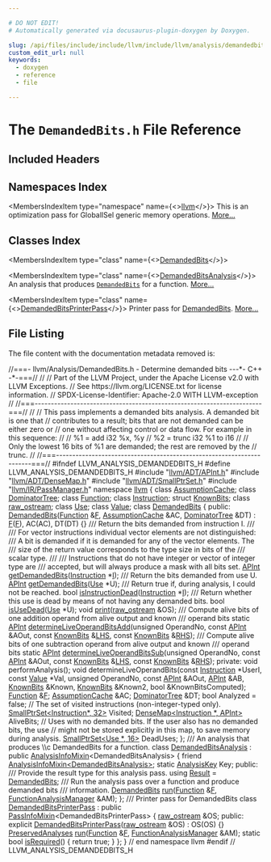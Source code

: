 ```yaml
---

# DO NOT EDIT!
# Automatically generated via docusaurus-plugin-doxygen by Doxygen.

slug: /api/files/include/include/llvm/include/llvm/analysis/demandedbits-h
custom_edit_url: null
keywords:
  - doxygen
  - reference
  - file

---
```





# The `DemandedBits.h` File Reference

<DoxygenPage pluginConfig={pluginConfig}>



## Included Headers

<IncludesList>
<IncludesListItem
  filePath="llvm/ADT/APInt.h"
  permalink="/docs/api/files/include/include/llvm/include/llvm/adt/apint-h"
  isLocal="true" />
<IncludesListItem
  filePath="llvm/ADT/DenseMap.h"
  permalink="/docs/api/files/include/include/llvm/include/llvm/adt/densemap-h"
  isLocal="true" />
<IncludesListItem
  filePath="llvm/ADT/SmallPtrSet.h"
  permalink="/docs/api/files/include/include/llvm/include/llvm/adt/smallptrset-h"
  isLocal="true" />
<IncludesListItem
  filePath="llvm/IR/PassManager.h"
  permalink="/docs/api/files/include/include/llvm/include/llvm/ir/passmanager-h"
  isLocal="true" />
</IncludesList>

## Namespaces Index

<MembersIndex>

<MembersIndexItem
  type="namespace"
  name={<><a href="/docs/api/namespaces/llvm">llvm</a></>}>
This is an optimization pass for GlobalISel generic memory operations. <a href="/docs/api/namespaces/llvm/#details">More...</a>
</MembersIndexItem>

</MembersIndex>

## Classes Index

<MembersIndex>

<MembersIndexItem
  type="class"
  name={<><a href="/docs/api/classes/llvm/demandedbits">DemandedBits</a></>}>
</MembersIndexItem>

<MembersIndexItem
  type="class"
  name={<><a href="/docs/api/classes/llvm/demandedbitsanalysis">DemandedBitsAnalysis</a></>}>
An analysis that produces <code><a href="/docs/api/classes/llvm/demandedbits">DemandedBits</a></code> for a function. <a href="/docs/api/classes/llvm/demandedbitsanalysis/#details">More...</a>
</MembersIndexItem>

<MembersIndexItem
  type="class"
  name={<><a href="/docs/api/classes/llvm/demandedbitsprinterpass">DemandedBitsPrinterPass</a></>}>
Printer pass for <a href="/docs/api/classes/llvm/demandedbits">DemandedBits</a>. <a href="/docs/api/classes/llvm/demandedbitsprinterpass/#details">More...</a>
</MembersIndexItem>

</MembersIndex>


## File Listing

The file content with the documentation metadata removed is:

<ProgramListing>

<Link id="l00001" /><CodeLine lineNumber="1"><span class="doxyHighlightComment">//===- llvm/Analysis/DemandedBits.h - Determine demanded bits ---&#42;- C++ -&#42;-===//</span></CodeLine>
<Link id="l00002" /><CodeLine lineNumber="2"><span class="doxyHighlightComment">//</span></CodeLine>
<Link id="l00003" /><CodeLine lineNumber="3"><span class="doxyHighlightComment">// Part of the LLVM Project, under the Apache License v2.0 with LLVM Exceptions.</span></CodeLine>
<Link id="l00004" /><CodeLine lineNumber="4"><span class="doxyHighlightComment">// See https://llvm.org/LICENSE.txt for license information.</span></CodeLine>
<Link id="l00005" /><CodeLine lineNumber="5"><span class="doxyHighlightComment">// SPDX-License-Identifier: Apache-2.0 WITH LLVM-exception</span></CodeLine>
<Link id="l00006" /><CodeLine lineNumber="6"><span class="doxyHighlightComment">//</span></CodeLine>
<Link id="l00007" /><CodeLine lineNumber="7"><span class="doxyHighlightComment">//===----------------------------------------------------------------------===//</span></CodeLine>
<Link id="l00008" /><CodeLine lineNumber="8"><span class="doxyHighlightComment">//</span></CodeLine>
<Link id="l00009" /><CodeLine lineNumber="9"><span class="doxyHighlightComment">// This pass implements a demanded bits analysis. A demanded bit is one that</span></CodeLine>
<Link id="l00010" /><CodeLine lineNumber="10"><span class="doxyHighlightComment">// contributes to a result; bits that are not demanded can be either zero or</span></CodeLine>
<Link id="l00011" /><CodeLine lineNumber="11"><span class="doxyHighlightComment">// one without affecting control or data flow. For example in this sequence:</span></CodeLine>
<Link id="l00012" /><CodeLine lineNumber="12"><span class="doxyHighlightComment">//</span></CodeLine>
<Link id="l00013" /><CodeLine lineNumber="13"><span class="doxyHighlightComment">//   %1 = add i32 %x, %y</span></CodeLine>
<Link id="l00014" /><CodeLine lineNumber="14"><span class="doxyHighlightComment">//   %2 = trunc i32 %1 to i16</span></CodeLine>
<Link id="l00015" /><CodeLine lineNumber="15"><span class="doxyHighlightComment">//</span></CodeLine>
<Link id="l00016" /><CodeLine lineNumber="16"><span class="doxyHighlightComment">// Only the lowest 16 bits of %1 are demanded; the rest are removed by the</span></CodeLine>
<Link id="l00017" /><CodeLine lineNumber="17"><span class="doxyHighlightComment">// trunc.</span></CodeLine>
<Link id="l00018" /><CodeLine lineNumber="18"><span class="doxyHighlightComment">//</span></CodeLine>
<Link id="l00019" /><CodeLine lineNumber="19"><span class="doxyHighlightComment">//===----------------------------------------------------------------------===//</span></CodeLine>
<Link id="l00020" /><CodeLine lineNumber="20"></CodeLine>
<Link id="l00021" /><CodeLine lineNumber="21"><span class="doxyHighlightPreprocessor">#ifndef LLVM&#95;ANALYSIS&#95;DEMANDEDBITS&#95;H</span></CodeLine>
<Link id="l00022" /><CodeLine lineNumber="22"><span class="doxyHighlightPreprocessor">#define LLVM&#95;ANALYSIS&#95;DEMANDEDBITS&#95;H</span></CodeLine>
<Link id="l00023" /><CodeLine lineNumber="23"></CodeLine>
<Link id="l00024" /><CodeLine lineNumber="24"><span class="doxyHighlightPreprocessor">#include &quot;<a href="/docs/api/files/include/include/llvm/include/llvm/adt/apint-h">llvm/ADT/APInt.h</a>&quot;</span></CodeLine>
<Link id="l00025" /><CodeLine lineNumber="25"><span class="doxyHighlightPreprocessor">#include &quot;<a href="/docs/api/files/include/include/llvm/include/llvm/adt/densemap-h">llvm/ADT/DenseMap.h</a>&quot;</span></CodeLine>
<Link id="l00026" /><CodeLine lineNumber="26"><span class="doxyHighlightPreprocessor">#include &quot;<a href="/docs/api/files/include/include/llvm/include/llvm/adt/smallptrset-h">llvm/ADT/SmallPtrSet.h</a>&quot;</span></CodeLine>
<Link id="l00027" /><CodeLine lineNumber="27"><span class="doxyHighlightPreprocessor">#include &quot;<a href="/docs/api/files/include/include/llvm/include/llvm/ir/passmanager-h">llvm/IR/PassManager.h</a>&quot;</span></CodeLine>
<Link id="l00028" /><CodeLine lineNumber="28"></CodeLine>
<Link id="l00029" /><CodeLine lineNumber="29"><span class="doxyHighlightKeyword">namespace </span><span class="doxyHighlight"><a href="/docs/api/namespaces/llvm">llvm</a> &#123;</span></CodeLine>
<Link id="l00030" /><CodeLine lineNumber="30"></CodeLine>
<Link id="l00031" /><CodeLine lineNumber="31"><span class="doxyHighlightKeyword">class </span><span class="doxyHighlight"><a href="/docs/api/classes/llvm/assumptioncache">AssumptionCache</a>;</span></CodeLine>
<Link id="l00032" /><CodeLine lineNumber="32"><span class="doxyHighlightKeyword">class </span><span class="doxyHighlight"><a href="/docs/api/classes/llvm/dominatortree">DominatorTree</a>;</span></CodeLine>
<Link id="l00033" /><CodeLine lineNumber="33"><span class="doxyHighlightKeyword">class </span><span class="doxyHighlight"><a href="/docs/api/classes/llvm/function">Function</a>;</span></CodeLine>
<Link id="l00034" /><CodeLine lineNumber="34"><span class="doxyHighlightKeyword">class </span><span class="doxyHighlight"><a href="/docs/api/classes/llvm/instruction">Instruction</a>;</span></CodeLine>
<Link id="l00035" /><CodeLine lineNumber="35"><span class="doxyHighlightKeyword">struct </span><span class="doxyHighlight"><a href="/docs/api/structs/llvm/knownbits">KnownBits</a>;</span></CodeLine>
<Link id="l00036" /><CodeLine lineNumber="36"><span class="doxyHighlightKeyword">class </span><span class="doxyHighlight"><a href="/docs/api/classes/llvm/raw-ostream">raw&#95;ostream</a>;</span></CodeLine>
<Link id="l00037" /><CodeLine lineNumber="37"><span class="doxyHighlightKeyword">class </span><span class="doxyHighlight"><a href="/docs/api/classes/llvm/use">Use</a>;</span></CodeLine>
<Link id="l00038" /><CodeLine lineNumber="38"><span class="doxyHighlightKeyword">class </span><span class="doxyHighlight"><a href="/docs/api/classes/llvm/value">Value</a>;</span></CodeLine>
<Link id="l00039" /><CodeLine lineNumber="39"></CodeLine>
<Link id="l00040" /><CodeLine lineNumber="40" lineLink="/docs/api/classes/llvm/demandedbits"><span class="doxyHighlightKeyword">class </span><span class="doxyHighlight"><a href="/docs/api/classes/llvm/demandedbits/#a9c02558c64850cc22b32db512b994066">DemandedBits</a> &#123;</span></CodeLine>
<Link id="l00041" /><CodeLine lineNumber="41"><span class="doxyHighlightKeyword">public</span><span class="doxyHighlight">:</span></CodeLine>
<Link id="l00042" /><CodeLine lineNumber="42" lineLink="/docs/api/classes/llvm/demandedbits/#a9c02558c64850cc22b32db512b994066"><span class="doxyHighlight">  <a href="/docs/api/classes/llvm/demandedbits/#a9c02558c64850cc22b32db512b994066">DemandedBits</a>(<a href="/docs/api/classes/llvm/function">Function</a> &amp;<a href="/docs/api/files/lib/lib/support/md5-cpp/#a96d73bbd7af15cb1fc38c3f4a3bd82e9">F</a>, <a href="/docs/api/classes/llvm/assumptioncache">AssumptionCache</a> &amp;AC, <a href="/docs/api/classes/llvm/dominatortree">DominatorTree</a> &amp;DT) :</span></CodeLine>
<Link id="l00043" /><CodeLine lineNumber="43"><span class="doxyHighlight">    <a href="/docs/api/files/lib/lib/support/md5-cpp/#a96d73bbd7af15cb1fc38c3f4a3bd82e9">F</a>(<a href="/docs/api/files/lib/lib/support/md5-cpp/#a96d73bbd7af15cb1fc38c3f4a3bd82e9">F</a>), AC(AC), DT(DT) &#123;&#125;</span></CodeLine>
<Link id="l00044" /><CodeLine lineNumber="44"></CodeLine>
<Link id="l00045" /><CodeLine lineNumber="45"><span class="doxyHighlightComment">  /// Return the bits demanded from instruction I.</span></CodeLine>
<Link id="l00046" /><CodeLine lineNumber="46"><span class="doxyHighlightComment">  ///</span></CodeLine>
<Link id="l00047" /><CodeLine lineNumber="47"><span class="doxyHighlightComment">  /// For vector instructions individual vector elements are not distinguished:</span></CodeLine>
<Link id="l00048" /><CodeLine lineNumber="48"><span class="doxyHighlightComment">  /// A bit is demanded if it is demanded for any of the vector elements. The</span></CodeLine>
<Link id="l00049" /><CodeLine lineNumber="49"><span class="doxyHighlightComment">  /// size of the return value corresponds to the type size in bits of the</span></CodeLine>
<Link id="l00050" /><CodeLine lineNumber="50"><span class="doxyHighlightComment">  /// scalar type.</span></CodeLine>
<Link id="l00051" /><CodeLine lineNumber="51"><span class="doxyHighlightComment">  ///</span></CodeLine>
<Link id="l00052" /><CodeLine lineNumber="52"><span class="doxyHighlightComment">  /// Instructions that do not have integer or vector of integer type are</span></CodeLine>
<Link id="l00053" /><CodeLine lineNumber="53"><span class="doxyHighlightComment">  /// accepted, but will always produce a mask with all bits set.</span></CodeLine>
<Link id="l00054" /><CodeLine lineNumber="54"><span class="doxyHighlight">  <a href="/docs/api/classes/llvm/apint">APInt</a> <a href="/docs/api/classes/llvm/demandedbits/#a35c645afbcec5f66b70f92c4cd8e8be4">getDemandedBits</a>(<a href="/docs/api/classes/llvm/instruction">Instruction</a> &#42;<a href="/docs/api/files/lib/lib/support/md5-cpp/#ac0eafdc9ee161b71e7af98af736952fd">I</a>);</span></CodeLine>
<Link id="l00055" /><CodeLine lineNumber="55"></CodeLine>
<Link id="l00056" /><CodeLine lineNumber="56"><span class="doxyHighlightComment">  /// Return the bits demanded from use U.</span></CodeLine>
<Link id="l00057" /><CodeLine lineNumber="57"><span class="doxyHighlight">  <a href="/docs/api/classes/llvm/apint">APInt</a> <a href="/docs/api/classes/llvm/demandedbits/#a35c645afbcec5f66b70f92c4cd8e8be4">getDemandedBits</a>(<a href="/docs/api/classes/llvm/use">Use</a> &#42;U);</span></CodeLine>
<Link id="l00058" /><CodeLine lineNumber="58"></CodeLine>
<Link id="l00059" /><CodeLine lineNumber="59"><span class="doxyHighlightComment">  /// Return true if, during analysis, I could not be reached.</span></CodeLine>
<Link id="l00060" /><CodeLine lineNumber="60"><span class="doxyHighlight">  </span><span class="doxyHighlightKeywordType">bool</span><span class="doxyHighlight"> <a href="/docs/api/classes/llvm/demandedbits/#ab4c32d3fae56332d1061a12cf1a3f3d7">isInstructionDead</a>(<a href="/docs/api/classes/llvm/instruction">Instruction</a> &#42;<a href="/docs/api/files/lib/lib/support/md5-cpp/#ac0eafdc9ee161b71e7af98af736952fd">I</a>);</span></CodeLine>
<Link id="l00061" /><CodeLine lineNumber="61"></CodeLine>
<Link id="l00062" /><CodeLine lineNumber="62"><span class="doxyHighlightComment">  /// Return whether this use is dead by means of not having any demanded bits.</span></CodeLine>
<Link id="l00063" /><CodeLine lineNumber="63"><span class="doxyHighlight">  </span><span class="doxyHighlightKeywordType">bool</span><span class="doxyHighlight"> <a href="/docs/api/classes/llvm/demandedbits/#abdfa4615d4c528925ba6490398cc54af">isUseDead</a>(<a href="/docs/api/classes/llvm/use">Use</a> &#42;U);</span></CodeLine>
<Link id="l00064" /><CodeLine lineNumber="64"></CodeLine>
<Link id="l00065" /><CodeLine lineNumber="65"><span class="doxyHighlight">  </span><span class="doxyHighlightKeywordType">void</span><span class="doxyHighlight"> <a href="/docs/api/classes/llvm/demandedbits/#a0d9c0e9003a093505555e8051a6c7c91">print</a>(<a href="/docs/api/classes/llvm/raw-ostream">raw&#95;ostream</a> &amp;OS);</span></CodeLine>
<Link id="l00066" /><CodeLine lineNumber="66"></CodeLine>
<Link id="l00067" /><CodeLine lineNumber="67"><span class="doxyHighlightComment">  /// Compute alive bits of one addition operand from alive output and known</span></CodeLine>
<Link id="l00068" /><CodeLine lineNumber="68"><span class="doxyHighlightComment">  /// operand bits</span></CodeLine>
<Link id="l00069" /><CodeLine lineNumber="69"><span class="doxyHighlight">  </span><span class="doxyHighlightKeyword">static</span><span class="doxyHighlight"> <a href="/docs/api/classes/llvm/apint">APInt</a> <a href="/docs/api/classes/llvm/demandedbits/#a4fe7a48a211004f16170900dba49e625">determineLiveOperandBitsAdd</a>(</span><span class="doxyHighlightKeywordType">unsigned</span><span class="doxyHighlight"> OperandNo,</span></CodeLine>
<Link id="l00070" /><CodeLine lineNumber="70"><span class="doxyHighlight">                                           </span><span class="doxyHighlightKeyword">const</span><span class="doxyHighlight"> <a href="/docs/api/classes/llvm/apint">APInt</a> &amp;AOut,</span></CodeLine>
<Link id="l00071" /><CodeLine lineNumber="71"><span class="doxyHighlight">                                           </span><span class="doxyHighlightKeyword">const</span><span class="doxyHighlight"> <a href="/docs/api/structs/llvm/knownbits">KnownBits</a> &amp;<a href="/docs/api/files/lib/lib/target/lib/target/x86/x86partialreduction-cpp/#a9e1483f7215664a2315c53c3558d9a8d">LHS</a>,</span></CodeLine>
<Link id="l00072" /><CodeLine lineNumber="72"><span class="doxyHighlight">                                           </span><span class="doxyHighlightKeyword">const</span><span class="doxyHighlight"> <a href="/docs/api/structs/llvm/knownbits">KnownBits</a> &amp;<a href="/docs/api/files/lib/lib/target/lib/target/x86/x86partialreduction-cpp/#a87b8bfbbe9d8f7146d7f20a5fb42efd0">RHS</a>);</span></CodeLine>
<Link id="l00073" /><CodeLine lineNumber="73"></CodeLine>
<Link id="l00074" /><CodeLine lineNumber="74"><span class="doxyHighlightComment">  /// Compute alive bits of one subtraction operand from alive output and known</span></CodeLine>
<Link id="l00075" /><CodeLine lineNumber="75"><span class="doxyHighlightComment">  /// operand bits</span></CodeLine>
<Link id="l00076" /><CodeLine lineNumber="76"><span class="doxyHighlight">  </span><span class="doxyHighlightKeyword">static</span><span class="doxyHighlight"> <a href="/docs/api/classes/llvm/apint">APInt</a> <a href="/docs/api/classes/llvm/demandedbits/#ab5a4fedee642c9e9d2323ea22d7ae1cd">determineLiveOperandBitsSub</a>(</span><span class="doxyHighlightKeywordType">unsigned</span><span class="doxyHighlight"> OperandNo,</span></CodeLine>
<Link id="l00077" /><CodeLine lineNumber="77"><span class="doxyHighlight">                                           </span><span class="doxyHighlightKeyword">const</span><span class="doxyHighlight"> <a href="/docs/api/classes/llvm/apint">APInt</a> &amp;AOut,</span></CodeLine>
<Link id="l00078" /><CodeLine lineNumber="78"><span class="doxyHighlight">                                           </span><span class="doxyHighlightKeyword">const</span><span class="doxyHighlight"> <a href="/docs/api/structs/llvm/knownbits">KnownBits</a> &amp;<a href="/docs/api/files/lib/lib/target/lib/target/x86/x86partialreduction-cpp/#a9e1483f7215664a2315c53c3558d9a8d">LHS</a>,</span></CodeLine>
<Link id="l00079" /><CodeLine lineNumber="79"><span class="doxyHighlight">                                           </span><span class="doxyHighlightKeyword">const</span><span class="doxyHighlight"> <a href="/docs/api/structs/llvm/knownbits">KnownBits</a> &amp;<a href="/docs/api/files/lib/lib/target/lib/target/x86/x86partialreduction-cpp/#a87b8bfbbe9d8f7146d7f20a5fb42efd0">RHS</a>);</span></CodeLine>
<Link id="l00080" /><CodeLine lineNumber="80"></CodeLine>
<Link id="l00081" /><CodeLine lineNumber="81"><span class="doxyHighlightKeyword">private</span><span class="doxyHighlight">:</span></CodeLine>
<Link id="l00082" /><CodeLine lineNumber="82"><span class="doxyHighlight">  </span><span class="doxyHighlightKeywordType">void</span><span class="doxyHighlight"> performAnalysis();</span></CodeLine>
<Link id="l00083" /><CodeLine lineNumber="83"><span class="doxyHighlight">  </span><span class="doxyHighlightKeywordType">void</span><span class="doxyHighlight"> determineLiveOperandBits(</span><span class="doxyHighlightKeyword">const</span><span class="doxyHighlight"> <a href="/docs/api/classes/llvm/instruction">Instruction</a> &#42;UserI,</span></CodeLine>
<Link id="l00084" /><CodeLine lineNumber="84"><span class="doxyHighlight">    </span><span class="doxyHighlightKeyword">const</span><span class="doxyHighlight"> <a href="/docs/api/classes/llvm/value">Value</a> &#42;Val, </span><span class="doxyHighlightKeywordType">unsigned</span><span class="doxyHighlight"> OperandNo,</span></CodeLine>
<Link id="l00085" /><CodeLine lineNumber="85"><span class="doxyHighlight">    </span><span class="doxyHighlightKeyword">const</span><span class="doxyHighlight"> <a href="/docs/api/classes/llvm/apint">APInt</a> &amp;AOut, <a href="/docs/api/classes/llvm/apint">APInt</a> &amp;AB,</span></CodeLine>
<Link id="l00086" /><CodeLine lineNumber="86"><span class="doxyHighlight">    <a href="/docs/api/structs/llvm/knownbits">KnownBits</a> &amp;Known, <a href="/docs/api/structs/llvm/knownbits">KnownBits</a> &amp;Known2, </span><span class="doxyHighlightKeywordType">bool</span><span class="doxyHighlight"> &amp;KnownBitsComputed);</span></CodeLine>
<Link id="l00087" /><CodeLine lineNumber="87"></CodeLine>
<Link id="l00088" /><CodeLine lineNumber="88"><span class="doxyHighlight">  <a href="/docs/api/classes/llvm/function">Function</a> &amp;<a href="/docs/api/files/lib/lib/support/md5-cpp/#a96d73bbd7af15cb1fc38c3f4a3bd82e9">F</a>;</span></CodeLine>
<Link id="l00089" /><CodeLine lineNumber="89"><span class="doxyHighlight">  <a href="/docs/api/classes/llvm/assumptioncache">AssumptionCache</a> &amp;AC;</span></CodeLine>
<Link id="l00090" /><CodeLine lineNumber="90"><span class="doxyHighlight">  <a href="/docs/api/classes/llvm/dominatortree">DominatorTree</a> &amp;DT;</span></CodeLine>
<Link id="l00091" /><CodeLine lineNumber="91"></CodeLine>
<Link id="l00092" /><CodeLine lineNumber="92"><span class="doxyHighlight">  </span><span class="doxyHighlightKeywordType">bool</span><span class="doxyHighlight"> Analyzed = </span><span class="doxyHighlightKeyword">false</span><span class="doxyHighlight">;</span></CodeLine>
<Link id="l00093" /><CodeLine lineNumber="93"></CodeLine>
<Link id="l00094" /><CodeLine lineNumber="94"><span class="doxyHighlight">  </span><span class="doxyHighlightComment">// The set of visited instructions (non-integer-typed only).</span></CodeLine>
<Link id="l00095" /><CodeLine lineNumber="95"><span class="doxyHighlight">  <a href="/docs/api/classes/llvm/smallptrset">SmallPtrSet&lt;Instruction&#42;, 32&gt;</a> Visited;</span></CodeLine>
<Link id="l00096" /><CodeLine lineNumber="96"><span class="doxyHighlight">  <a href="/docs/api/classes/llvm/densemap">DenseMap&lt;Instruction &#42;, APInt&gt;</a> AliveBits;</span></CodeLine>
<Link id="l00097" /><CodeLine lineNumber="97"><span class="doxyHighlight">  </span><span class="doxyHighlightComment">// Uses with no demanded bits. If the user also has no demanded bits, the use</span></CodeLine>
<Link id="l00098" /><CodeLine lineNumber="98"><span class="doxyHighlight">  </span><span class="doxyHighlightComment">// might not be stored explicitly in this map, to save memory during analysis.</span></CodeLine>
<Link id="l00099" /><CodeLine lineNumber="99"><span class="doxyHighlight">  <a href="/docs/api/classes/llvm/smallptrset">SmallPtrSet&lt;Use &#42;, 16&gt;</a> DeadUses;</span></CodeLine>
<Link id="l00100" /><CodeLine lineNumber="100"><span class="doxyHighlight">&#125;;</span></CodeLine>
<Link id="l00101" /><CodeLine lineNumber="101"></CodeLine>
<Link id="l00102" /><CodeLine lineNumber="102"><span class="doxyHighlightComment">/// An analysis that produces \\c DemandedBits for a function.</span></CodeLine>
<Link id="l00103" /><CodeLine lineNumber="103" lineLink="/docs/api/classes/llvm/demandedbitsanalysis"><span class="doxyHighlightKeyword">class </span><span class="doxyHighlight"><a href="/docs/api/classes/llvm/demandedbitsanalysis">DemandedBitsAnalysis</a> : </span><span class="doxyHighlightKeyword">public</span><span class="doxyHighlight"> <a href="/docs/api/structs/llvm/analysisinfomixin">AnalysisInfoMixin</a>&lt;DemandedBitsAnalysis&gt; &#123;</span></CodeLine>
<Link id="l00104" /><CodeLine lineNumber="104"><span class="doxyHighlight">  </span><span class="doxyHighlightKeyword">friend</span><span class="doxyHighlight"> <a href="/docs/api/structs/llvm/analysisinfomixin">AnalysisInfoMixin&lt;DemandedBitsAnalysis&gt;</a>;</span></CodeLine>
<Link id="l00105" /><CodeLine lineNumber="105"></CodeLine>
<Link id="l00106" /><CodeLine lineNumber="106"><span class="doxyHighlight">  </span><span class="doxyHighlightKeyword">static</span><span class="doxyHighlight"> <a href="/docs/api/structs/llvm/analysiskey">AnalysisKey</a> Key;</span></CodeLine>
<Link id="l00107" /><CodeLine lineNumber="107"></CodeLine>
<Link id="l00108" /><CodeLine lineNumber="108"><span class="doxyHighlightKeyword">public</span><span class="doxyHighlight">:</span></CodeLine>
<Link id="l00109" /><CodeLine lineNumber="109"><span class="doxyHighlightComment">  /// Provide the result type for this analysis pass.</span></CodeLine>
<Link id="l00110" /><CodeLine lineNumber="110" lineLink="/docs/api/classes/llvm/demandedbitsanalysis/#a6742cab5e9b36d49832a67238ecd1325"><span class="doxyHighlight">  </span><span class="doxyHighlightKeyword">using </span><span class="doxyHighlight"><a href="/docs/api/classes/llvm/demandedbitsanalysis/#a6742cab5e9b36d49832a67238ecd1325">Result</a> = <a href="/docs/api/classes/llvm/demandedbits">DemandedBits</a>;</span></CodeLine>
<Link id="l00111" /><CodeLine lineNumber="111"></CodeLine>
<Link id="l00112" /><CodeLine lineNumber="112"><span class="doxyHighlightComment">  /// Run the analysis pass over a function and produce demanded bits</span></CodeLine>
<Link id="l00113" /><CodeLine lineNumber="113"><span class="doxyHighlightComment">  /// information.</span></CodeLine>
<Link id="l00114" /><CodeLine lineNumber="114"><span class="doxyHighlight">  <a href="/docs/api/classes/llvm/demandedbits">DemandedBits</a> <a href="/docs/api/classes/llvm/demandedbitsanalysis/#a6004ad957fdd5fcccada1f2e8508265b">run</a>(<a href="/docs/api/classes/llvm/function">Function</a> &amp;<a href="/docs/api/files/lib/lib/support/md5-cpp/#a96d73bbd7af15cb1fc38c3f4a3bd82e9">F</a>, <a href="/docs/api/namespaces/llvm/#adce09a5a0de0e3177eb00e932734af2f">FunctionAnalysisManager</a> &amp;AM);</span></CodeLine>
<Link id="l00115" /><CodeLine lineNumber="115"><span class="doxyHighlight">&#125;;</span></CodeLine>
<Link id="l00116" /><CodeLine lineNumber="116"></CodeLine>
<Link id="l00117" /><CodeLine lineNumber="117"><span class="doxyHighlightComment">/// Printer pass for DemandedBits</span></CodeLine>
<Link id="l00118" /><CodeLine lineNumber="118" lineLink="/docs/api/classes/llvm/demandedbitsprinterpass"><span class="doxyHighlightKeyword">class </span><span class="doxyHighlight"><a href="/docs/api/classes/llvm/demandedbitsprinterpass/#ad617637bbe1f15f1ad42535db12b007d">DemandedBitsPrinterPass</a> : </span><span class="doxyHighlightKeyword">public</span><span class="doxyHighlight"> <a href="/docs/api/structs/llvm/passinfomixin">PassInfoMixin</a>&lt;DemandedBitsPrinterPass&gt; &#123;</span></CodeLine>
<Link id="l00119" /><CodeLine lineNumber="119"><span class="doxyHighlight">  <a href="/docs/api/classes/llvm/raw-ostream">raw&#95;ostream</a> &amp;OS;</span></CodeLine>
<Link id="l00120" /><CodeLine lineNumber="120"></CodeLine>
<Link id="l00121" /><CodeLine lineNumber="121"><span class="doxyHighlightKeyword">public</span><span class="doxyHighlight">:</span></CodeLine>
<Link id="l00122" /><CodeLine lineNumber="122" lineLink="/docs/api/classes/llvm/demandedbitsprinterpass/#ad617637bbe1f15f1ad42535db12b007d"><span class="doxyHighlight">  </span><span class="doxyHighlightKeyword">explicit</span><span class="doxyHighlight"> <a href="/docs/api/classes/llvm/demandedbitsprinterpass/#ad617637bbe1f15f1ad42535db12b007d">DemandedBitsPrinterPass</a>(<a href="/docs/api/classes/llvm/raw-ostream">raw&#95;ostream</a> &amp;OS) : OS(OS) &#123;&#125;</span></CodeLine>
<Link id="l00123" /><CodeLine lineNumber="123"></CodeLine>
<Link id="l00124" /><CodeLine lineNumber="124"><span class="doxyHighlight">  <a href="/docs/api/classes/llvm/preservedanalyses">PreservedAnalyses</a> <a href="/docs/api/classes/llvm/demandedbitsprinterpass/#a3f85a7e646826596cd811e66f0df417f">run</a>(<a href="/docs/api/classes/llvm/function">Function</a> &amp;<a href="/docs/api/files/lib/lib/support/md5-cpp/#a96d73bbd7af15cb1fc38c3f4a3bd82e9">F</a>, <a href="/docs/api/namespaces/llvm/#adce09a5a0de0e3177eb00e932734af2f">FunctionAnalysisManager</a> &amp;AM);</span></CodeLine>
<Link id="l00125" /><CodeLine lineNumber="125"></CodeLine>
<Link id="l00126" /><CodeLine lineNumber="126" lineLink="/docs/api/classes/llvm/demandedbitsprinterpass/#aa7ed5f9ca927fc6025e4ecfe91bb0f0b"><span class="doxyHighlight">  </span><span class="doxyHighlightKeyword">static</span><span class="doxyHighlight"> </span><span class="doxyHighlightKeywordType">bool</span><span class="doxyHighlight"> <a href="/docs/api/classes/llvm/demandedbitsprinterpass/#aa7ed5f9ca927fc6025e4ecfe91bb0f0b">isRequired</a>() &#123; </span><span class="doxyHighlightKeywordFlow">return</span><span class="doxyHighlight"> </span><span class="doxyHighlightKeyword">true</span><span class="doxyHighlight">; &#125;</span></CodeLine>
<Link id="l00127" /><CodeLine lineNumber="127"><span class="doxyHighlight">&#125;;</span></CodeLine>
<Link id="l00128" /><CodeLine lineNumber="128"></CodeLine>
<Link id="l00129" /><CodeLine lineNumber="129"><span class="doxyHighlight">&#125; </span><span class="doxyHighlightComment">// end namespace llvm</span></CodeLine>
<Link id="l00130" /><CodeLine lineNumber="130"></CodeLine>
<Link id="l00131" /><CodeLine lineNumber="131"><span class="doxyHighlightPreprocessor">#endif </span><span class="doxyHighlightComment">// LLVM&#95;ANALYSIS&#95;DEMANDEDBITS&#95;H</span></CodeLine>

</ProgramListing>


</DoxygenPage>
